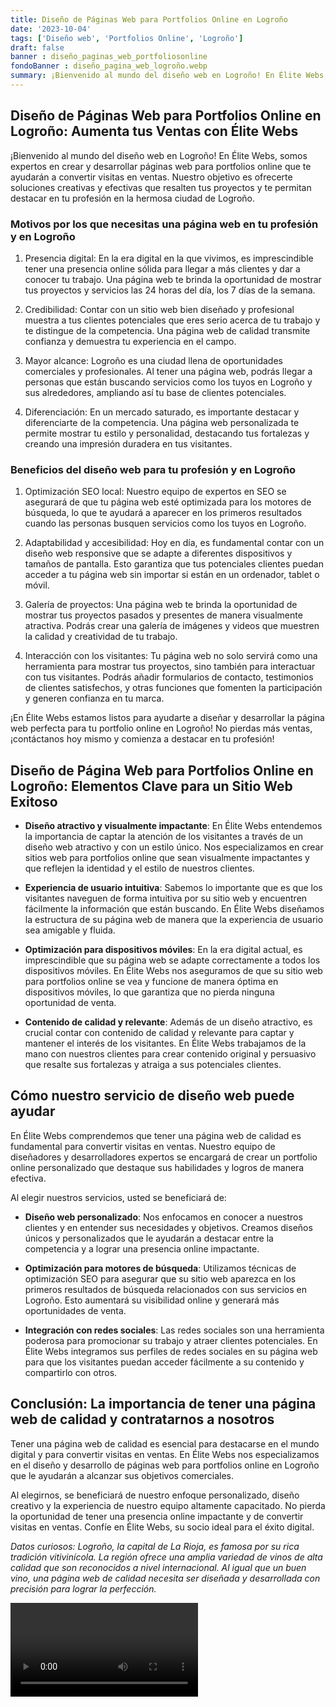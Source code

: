 ```yaml
---
title: Diseño de Páginas Web para Portfolios Online en Logroño
date: '2023-10-04'
tags: ['Diseño web', 'Portfolios Online', 'Logroño']
draft: false
banner : diseño_paginas_web_portfoliosonline
fondoBanner : diseño_pagina_web_logroño.webp
summary: ¡Bienvenido al mundo del diseño web en Logroño! En Élite Webs, somos expertos en crear y desarrollar páginas web para portfolios online que te ayudarán a convertir visitas en ventas. Nuestro objetivo es ofrecerte soluciones creativas y efectivas que resalten tus proyectos y te permitan destacar en tu profesión en la hermosa ciudad de Logroño.
---
```


## Diseño de Páginas Web para Portfolios Online en Logroño: Aumenta tus Ventas con Élite Webs

¡Bienvenido al mundo del diseño web en Logroño! En Élite Webs, somos expertos en crear y desarrollar páginas web para portfolios online que te ayudarán a convertir visitas en ventas. Nuestro objetivo es ofrecerte soluciones creativas y efectivas que resalten tus proyectos y te permitan destacar en tu profesión en la hermosa ciudad de Logroño.

### Motivos por los que necesitas una página web en tu profesión y en Logroño

1. Presencia digital: En la era digital en la que vivimos, es imprescindible tener una presencia online sólida para llegar a más clientes y dar a conocer tu trabajo. Una página web te brinda la oportunidad de mostrar tus proyectos y servicios las 24 horas del día, los 7 días de la semana.

2. Credibilidad: Contar con un sitio web bien diseñado y profesional muestra a tus clientes potenciales que eres serio acerca de tu trabajo y te distingue de la competencia. Una página web de calidad transmite confianza y demuestra tu experiencia en el campo.

3. Mayor alcance: Logroño es una ciudad llena de oportunidades comerciales y profesionales. Al tener una página web, podrás llegar a personas que están buscando servicios como los tuyos en Logroño y sus alrededores, ampliando así tu base de clientes potenciales.

4. Diferenciación: En un mercado saturado, es importante destacar y diferenciarte de la competencia. Una página web personalizada te permite mostrar tu estilo y personalidad, destacando tus fortalezas y creando una impresión duradera en tus visitantes.

### Beneficios del diseño web para tu profesión y en Logroño

1. Optimización SEO local: Nuestro equipo de expertos en SEO se asegurará de que tu página web esté optimizada para los motores de búsqueda, lo que te ayudará a aparecer en los primeros resultados cuando las personas busquen servicios como los tuyos en Logroño.

2. Adaptabilidad y accesibilidad: Hoy en día, es fundamental contar con un diseño web responsive que se adapte a diferentes dispositivos y tamaños de pantalla. Esto garantiza que tus potenciales clientes puedan acceder a tu página web sin importar si están en un ordenador, tablet o móvil.

3. Galería de proyectos: Una página web te brinda la oportunidad de mostrar tus proyectos pasados y presentes de manera visualmente atractiva. Podrás crear una galería de imágenes y videos que muestren la calidad y creatividad de tu trabajo.

4. Interacción con los visitantes: Tu página web no solo servirá como una herramienta para mostrar tus proyectos, sino también para interactuar con tus visitantes. Podrás añadir formularios de contacto, testimonios de clientes satisfechos, y otras funciones que fomenten la participación y generen confianza en tu marca.

¡En Élite Webs estamos listos para ayudarte a diseñar y desarrollar la página web perfecta para tu portfolio online en Logroño! No pierdas más ventas, ¡contáctanos hoy mismo y comienza a destacar en tu profesión!

<GifSeo />

<Cta />

## Diseño de Página Web para Portfolios Online en Logroño: Elementos Clave para un Sitio Web Exitoso

- **Diseño atractivo y visualmente impactante**: En Élite Webs entendemos la importancia de captar la atención de los visitantes a través de un diseño web atractivo y con un estilo único. Nos especializamos en crear sitios web para portfolios online que sean visualmente impactantes y que reflejen la identidad y el estilo de nuestros clientes.

- **Experiencia de usuario intuitiva**: Sabemos lo importante que es que los visitantes naveguen de forma intuitiva por su sitio web y encuentren fácilmente la información que están buscando. En Élite Webs diseñamos la estructura de su página web de manera que la experiencia de usuario sea amigable y fluida.

- **Optimización para dispositivos móviles**: En la era digital actual, es imprescindible que su página web se adapte correctamente a todos los dispositivos móviles. En Élite Webs nos aseguramos de que su sitio web para portfolios online se vea y funcione de manera óptima en dispositivos móviles, lo que garantiza que no pierda ninguna oportunidad de venta.

- **Contenido de calidad y relevante**: Además de un diseño atractivo, es crucial contar con contenido de calidad y relevante para captar y mantener el interés de los visitantes. En Élite Webs trabajamos de la mano con nuestros clientes para crear contenido original y persuasivo que resalte sus fortalezas y atraiga a sus potenciales clientes.

## Cómo nuestro servicio de diseño web puede ayudar

En Élite Webs comprendemos que tener una página web de calidad es fundamental para convertir visitas en ventas. Nuestro equipo de diseñadores y desarrolladores expertos se encargará de crear un portfolio online personalizado que destaque sus habilidades y logros de manera efectiva.

Al elegir nuestros servicios, usted se beneficiará de:

- **Diseño web personalizado**: Nos enfocamos en conocer a nuestros clientes y en entender sus necesidades y objetivos. Creamos diseños únicos y personalizados que le ayudarán a destacar entre la competencia y a lograr una presencia online impactante.

- **Optimización para motores de búsqueda**: Utilizamos técnicas de optimización SEO para asegurar que su sitio web aparezca en los primeros resultados de búsqueda relacionados con sus servicios en Logroño. Esto aumentará su visibilidad online y generará más oportunidades de venta.

- **Integración con redes sociales**: Las redes sociales son una herramienta poderosa para promocionar su trabajo y atraer clientes potenciales. En Élite Webs integramos sus perfiles de redes sociales en su página web para que los visitantes puedan acceder fácilmente a su contenido y compartirlo con otros.

## Conclusión: La importancia de tener una página web de calidad y contratarnos a nosotros

Tener una página web de calidad es esencial para destacarse en el mundo digital y para convertir visitas en ventas. En Élite Webs nos especializamos en el diseño y desarrollo de páginas web para portfolios online en Logroño que le ayudarán a alcanzar sus objetivos comerciales.

Al elegirnos, se beneficiará de nuestro enfoque personalizado, diseño creativo y la experiencia de nuestro equipo altamente capacitado. No pierda la oportunidad de tener una presencia online impactante y de convertir visitas en ventas. Confíe en Élite Webs, su socio ideal para el éxito digital.

*Datos curiosos: Logroño, la capital de La Rioja, es famosa por su rica tradición vitivinícola. La región ofrece una amplia variedad de vinos de alta calidad que son reconocidos a nivel internacional. Al igual que un buen vino, una página web de calidad necesita ser diseñada y desarrollada con precisión para lograr la perfección.*

<Video />

<CtaBot job='Portfolios Online' city='Logroño'/>

<Gmaps query='Logroño+españa+maps' />